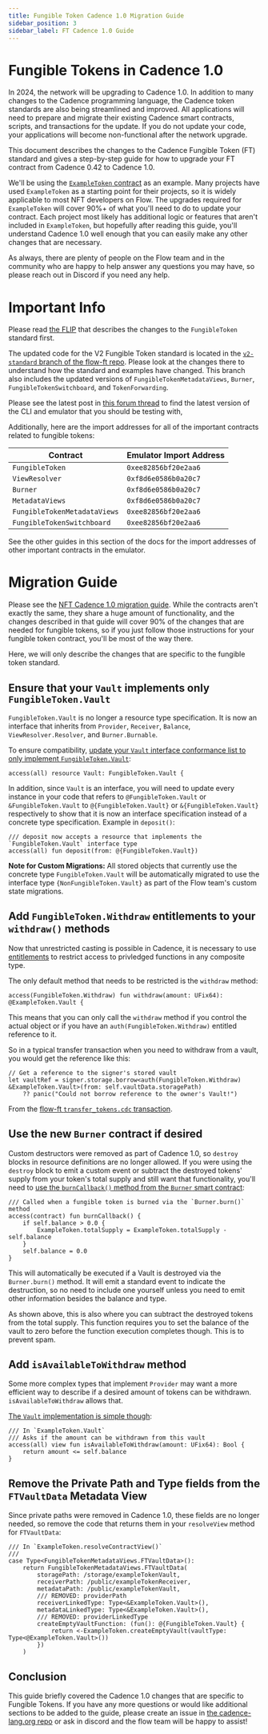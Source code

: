 ```yaml
---
title: Fungible Token Cadence 1.0 Migration Guide
sidebar_position: 3
sidebar_label: FT Cadence 1.0 Guide
---
```


# Fungible Tokens in Cadence 1.0

In 2024, the network will be upgrading to Cadence 1.0. 
In addition to many changes to the Cadence programming language,
the Cadence token standards are also being streamlined and improved.
All applications will need to prepare and migrate their existing
Cadence smart contracts, scripts, and transactions for the update.
If you do not update your code, your applications will become non-functional
after the network upgrade.

This document describes the changes to the Cadence Fungible Token (FT) standard and
gives a step-by-step guide for how to upgrade your FT contract from Cadence 0.42
to Cadence 1.0.

We'll be using the [`ExampleToken` contract](https://github.com/onflow/flow-ft/blob/v2-standard/contracts/ExampleToken.cdc)
as an example. Many projects have used `ExampleToken` as a starting point for their projects,
so it is widely applicable to most NFT developers on Flow.
The upgrades required for `ExampleToken` will cover 90%+ of what you'll 
need to do to update your contract. Each project most likely has
additional logic or features that aren't included in `ExampleToken`,
but hopefully after reading this guide, you'll understand Cadence 1.0
well enough that you can easily make any other changes that are necessary.

As always, there are plenty of people on the Flow team and in the community 
who are happy to help answer any questions you may have, so please reach out
in Discord if you need any help.

# Important Info

Please read [the FLIP](https://github.com/onflow/flips/pull/55)
that describes the changes to the `FungibleToken` standard first.

The updated code for the V2 Fungible Token standard is located in the
[`v2-standard` branch of the flow-ft repo](https://github.com/onflow/flow-ft/pull/131).
Please look at the changes there to understand how the standard and examples have changed.
This branch also includes the updated versions of `FungibleTokenMetadataViews`,
`Burner`, `FungibleTokenSwitchboard`, and `TokenForwarding`.

Please see the latest post in [this forum thread](https://forum.flow.com/t/update-on-cadence-1-0/5197/8)
to find the latest version of the CLI and emulator that you should be testing with,

Additionally, here are the import addresses
for all of the important contracts related to fungible tokens:

| Contract                    | Emulator Import Address |
| --------------------------- | ----------------------- |
| `FungibleToken`             | `0xee82856bf20e2aa6`    |
| `ViewResolver`              | `0xf8d6e0586b0a20c7`    |
| `Burner`                    | `0xf8d6e0586b0a20c7`    |
| `MetadataViews`             | `0xf8d6e0586b0a20c7`    |
| `FungibleTokenMetadataViews`| `0xee82856bf20e2aa6`    |
| `FungibleTokenSwitchboard`  | `0xee82856bf20e2aa6`    |

See the other guides in this section of the docs for the import
addresses of other important contracts in the emulator.

# Migration Guide

Please see the [NFT Cadence 1.0 migration guide](./nft-guide). While
the contracts aren't exactly the same, they share a huge amount of functionality,
and the changes described in that guide will cover 90% of the changes
that are needed for fungible tokens, so if you just follow those instructions
for your fungible token contract, you'll be most of the way there.

Here, we will only describe the changes that are specific to the fungible token standard.

## Ensure that your `Vault` implements only `FungibleToken.Vault`

`FungibleToken.Vault` is no longer a resource type specification.
It is now an interface that inherits from `Provider`, `Receiver`, `Balance`,
`ViewResolver.Resolver`, and `Burner.Burnable`.

To ensure compatibility, [update your `Vault` interface conformance list to only
implement `FungibleToken.Vault`](https://github.com/onflow/flow-ft/pull/131/files#diff-dcb2cd49f7f399806400b83a9695278b867b9937d195d6f45063bc000d146223R82):
```cadence
access(all) resource Vault: FungibleToken.Vault {
```
In addition, since `Vault` is an interface, you will need to update every instance in your code
that refers to `@FungibleToken.Vault` or `&FungibleToken.Vault` to
`@{FungibleToken.Vault}` or `&{FungibleToken.Vault}` respectively to show
that it is now an interface specification instead of a concrete type specification.
Example in `deposit()`: 
```cadence
/// deposit now accepts a resource that implements the `FungibleToken.Vault` interface type
access(all) fun deposit(from: @{FungibleToken.Vault})
```

**Note for Custom Migrations:** All stored objects that currently use the concrete type
`FungibleToken.Vault` will be automatically migrated to use the interface type `{NonFungibleToken.Vault}`
as part of the Flow team's custom state migrations.

## Add `FungibleToken.Withdraw` entitlements to your `withdraw()` methods

Now that unrestricted casting is possible in Cadence, it is necessary to use
[entitlements](./1.0/language/access-control#entitlements)
to restrict access to privledged functions in any composite type.

The only default method that needs to be restricted is the `withdraw` method:
```cadence
access(FungibleToken.Withdraw) fun withdraw(amount: UFix64): @ExampleToken.Vault {
```
This means that you can only call the `withdraw` method if you control the actual object
or if you have an `auth(FungibleToken.Withdraw)` entitled reference to it.

So in a typical transfer transaction when you need to withdraw from a vault,
you would get the reference like this:
```cadence
// Get a reference to the signer's stored vault
let vaultRef = signer.storage.borrow<auth(FungibleToken.Withdraw) &ExampleToken.Vault>(from: self.vaultData.storagePath)
    ?? panic("Could not borrow reference to the owner's Vault!")
```
From the [flow-ft `transfer_tokens.cdc` transaction](https://github.com/onflow/flow-ft/blob/v2-standard/transactions/transfer_tokens.cdc).

## Use the new `Burner` contract if desired

Custom destructors were removed as part of Cadence 1.0, so `destroy` blocks
in resource definitions are no longer allowed. If you were using the `destroy`
block to emit a custom event or subtract the destroyed tokens' supply from your
token's total supply and still want that functionality, you'll need to
[use the `burnCallback()` method from the `Burner` smart contract](https://github.com/onflow/flow-ft/pull/131/files#diff-dcb2cd49f7f399806400b83a9695278b867b9937d195d6f45063bc000d146223R100-R106):

```
/// Called when a fungible token is burned via the `Burner.burn()` method
access(contract) fun burnCallback() {
    if self.balance > 0.0 {
        ExampleToken.totalSupply = ExampleToken.totalSupply - self.balance
    }
    self.balance = 0.0
}
```

This will automatically be executed if a Vault is destroyed
via the `Burner.burn()` method. It will emit a standard event to indicate the destruction,
so no need to include one yourself unless you need
to emit other information besides the balance and type.

As shown above, this is also where you can subtract the destroyed tokens from the
total supply. This function requires you to set the balance of the vault to zero
before the function execution completes though. This is to prevent spam.

## Add `isAvailableToWithdraw` method

Some more complex types that implement `Provider` may want a more efficient way
to describe if a desired amount of tokens can be withdrawn.
`isAvailableToWithdraw` allows that. 

[The `Vault` implementation is simple though](https://github.com/onflow/flow-ft/pull/131/files#diff-dcb2cd49f7f399806400b83a9695278b867b9937d195d6f45063bc000d146223R127-R130):
```cadence
/// In `ExampleToken.Vault`
/// Asks if the amount can be withdrawn from this vault
access(all) view fun isAvailableToWithdraw(amount: UFix64): Bool {
    return amount <= self.balance
}
```

## Remove the Private Path and Type fields from the `FTVaultData` Metadata View

Since private paths were removed in Cadence 1.0, these fields are no longer needed,
so remove the code that returns them in your `resolveView` method for `FTVaultData`:
```cadence
/// In `ExampleToken.resolveContractView()` 
///
case Type<FungibleTokenMetadataViews.FTVaultData>():
    return FungibleTokenMetadataViews.FTVaultData(
        storagePath: /storage/exampleTokenVault,
        receiverPath: /public/exampleTokenReceiver,
        metadataPath: /public/exampleTokenVault,
        /// REMOVED: providerPath
        receiverLinkedType: Type<&ExampleToken.Vault>(),
        metadataLinkedType: Type<&ExampleToken.Vault>(),
        /// REMOVED: providerLinkedType
        createEmptyVaultFunction: (fun(): @{FungibleToken.Vault} {
            return <-ExampleToken.createEmptyVault(vaultType: Type<@ExampleToken.Vault>())
        })
    )
```

## Conclusion

This guide briefly covered the Cadence 1.0 changes that are specific to Fungible Tokens.
If you have any more questions or would like additional sections to be added to the guide,
please create an issue in [the cadence-lang.org repo](https://github.com/onflow/cadence-lang.org)
or ask in discord and the flow team will be happy to assist!
